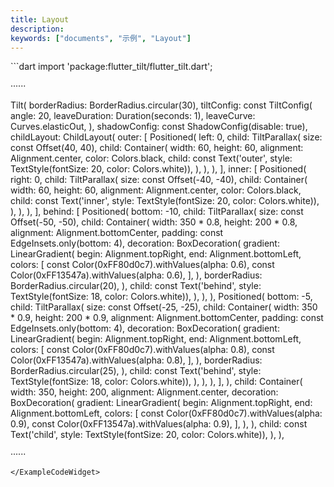 ```yaml
---
title: Layout
description:
keywords: ["documents", "示例", "Layout"]
---
```


<ExampleCodeWidget name="LayoutDemo" height={850}>
```dart
import 'package:flutter_tilt/flutter_tilt.dart';

······

Tilt(
  borderRadius: BorderRadius.circular(30),
  tiltConfig: const TiltConfig(
    angle: 20,
    leaveDuration: Duration(seconds: 1),
    leaveCurve: Curves.elasticOut,
  ),
  shadowConfig: const ShadowConfig(disable: true),
  childLayout: ChildLayout(
    outer: [
      Positioned(
        left: 0,
        child: TiltParallax(
          size: const Offset(40, 40),
          child: Container(
            width: 60,
            height: 60,
            alignment: Alignment.center,
            color: Colors.black,
            child: const Text('outer', style: TextStyle(fontSize: 20, color: Colors.white)),
          ),
        ),
      ),
    ],
    inner: [
      Positioned(
        right: 0,
        child: TiltParallax(
          size: const Offset(-40, -40),
          child: Container(
            width: 60,
            height: 60,
            alignment: Alignment.center,
            color: Colors.black,
            child: const Text('inner', style: TextStyle(fontSize: 20, color: Colors.white)),
          ),
        ),
      ),
    ],
    behind: [
      Positioned(
        bottom: -10,
        child: TiltParallax(
          size: const Offset(-50, -50),
          child: Container(
            width: 350 * 0.8,
            height: 200 * 0.8,
            alignment: Alignment.bottomCenter,
            padding: const EdgeInsets.only(bottom: 4),
            decoration: BoxDecoration(
              gradient: LinearGradient(
                begin: Alignment.topRight,
                end: Alignment.bottomLeft,
                colors: [
                  const Color(0xFF80d0c7).withValues(alpha: 0.6),
                  const Color(0xFF13547a).withValues(alpha: 0.6),
                ],
              ),
              borderRadius: BorderRadius.circular(20),
            ),
            child: const Text('behind', style: TextStyle(fontSize: 18, color: Colors.white)),
          ),
        ),
      ),
      Positioned(
        bottom: -5,
        child: TiltParallax(
          size: const Offset(-25, -25),
          child: Container(
            width: 350 * 0.9,
            height: 200 * 0.9,
            alignment: Alignment.bottomCenter,
            padding: const EdgeInsets.only(bottom: 4),
            decoration: BoxDecoration(
              gradient: LinearGradient(
                begin: Alignment.topRight,
                end: Alignment.bottomLeft,
                colors: [
                  const Color(0xFF80d0c7).withValues(alpha: 0.8),
                  const Color(0xFF13547a).withValues(alpha: 0.8),
                ],
              ),
              borderRadius: BorderRadius.circular(25),
            ),
            child: const Text('behind', style: TextStyle(fontSize: 18, color: Colors.white)),
          ),
        ),
      ),
    ],
  ),
  child: Container(
    width: 350,
    height: 200,
    alignment: Alignment.center,
    decoration: BoxDecoration(
      gradient: LinearGradient(
        begin: Alignment.topRight,
        end: Alignment.bottomLeft,
        colors: [
          const Color(0xFF80d0c7).withValues(alpha: 0.9),
          const Color(0xFF13547a).withValues(alpha: 0.9),
        ],
      ),
    ),
    child: const Text('child', style: TextStyle(fontSize: 20, color: Colors.white)),
  ),
),

······
```
</ExampleCodeWidget>
